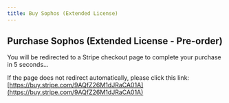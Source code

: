 ```yaml
---
title: Buy Sophos (Extended License)
---
```



<Head>
  <meta httpEquiv="refresh" content="5; url='https://buy.stripe.com/9AQfZ26M1dJRaCA01A'" />
</Head>

## Purchase Sophos (Extended License - Pre-order)

You will be redirected to a Stripe checkout page to complete your purchase in 5 seconds...

If the page does not redirect automatically, please click this link: [https://buy.stripe.com/9AQfZ26M1dJRaCA01A](https://buy.stripe.com/9AQfZ26M1dJRaCA01A)
